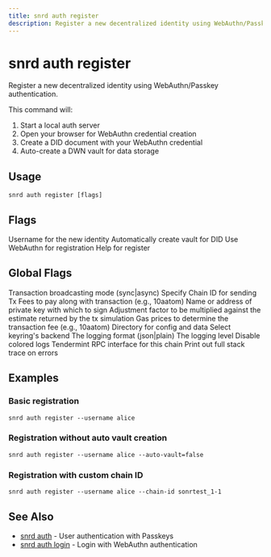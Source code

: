 ```yaml
---
title: snrd auth register
description: Register a new decentralized identity using WebAuthn/Passkey authentication
---
```


# snrd auth register

Register a new decentralized identity using WebAuthn/Passkey authentication.

This command will:
1. Start a local auth server
2. Open your browser for WebAuthn credential creation
3. Create a DID document with your WebAuthn credential
4. Auto-create a DWN vault for data storage

## Usage

```shell
snrd auth register [flags]
```

## Flags

<ParamField path="username" type="string" required>
  Username for the new identity
</ParamField>

<ParamField path="auto-vault" type="boolean" default="true">
  Automatically create vault for DID
</ParamField>

<ParamField path="webauthn" type="boolean" default="true">
  Use WebAuthn for registration
</ParamField>

<ParamField path="help" type="boolean">
  Help for register
</ParamField>

## Global Flags

<ParamField path="broadcast-mode" type="string" default="sync">
  Transaction broadcasting mode (sync|async)
</ParamField>

<ParamField path="chain-id" type="string">
  Specify Chain ID for sending Tx
</ParamField>

<ParamField path="fees" type="string">
  Fees to pay along with transaction (e.g., 10aatom)
</ParamField>

<ParamField path="from" type="string">
  Name or address of private key with which to sign
</ParamField>

<ParamField path="gas-adjustment" type="float" default="1">
  Adjustment factor to be multiplied against the estimate returned by the tx simulation
</ParamField>

<ParamField path="gas-prices" type="string">
  Gas prices to determine the transaction fee (e.g., 10aatom)
</ParamField>

<ParamField path="home" type="string" default="~/.sonr">
  Directory for config and data
</ParamField>

<ParamField path="keyring-backend" type="string" default="os">
  Select keyring's backend
</ParamField>

<ParamField path="log_format" type="string" default="plain">
  The logging format (json|plain)
</ParamField>

<ParamField path="log_level" type="string" default="info">
  The logging level
</ParamField>

<ParamField path="log_no_color" type="boolean">
  Disable colored logs
</ParamField>

<ParamField path="node" type="string" default="tcp://localhost:26657">
  Tendermint RPC interface for this chain
</ParamField>

<ParamField path="trace" type="boolean">
  Print out full stack trace on errors
</ParamField>

## Examples

### Basic registration

```shell
snrd auth register --username alice
```

### Registration without auto vault creation

```shell
snrd auth register --username alice --auto-vault=false
```

### Registration with custom chain ID

```shell
snrd auth register --username alice --chain-id sonrtest_1-1
```

## See Also

- [snrd auth](./snrd_auth.mdx) - User authentication with Passkeys
- [snrd auth login](./snrd_auth_login.mdx) - Login with WebAuthn authentication